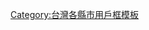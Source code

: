 {{Userbox
|id= [[File:Emblem of Kinmen County.svg|45px]]
|id-c= #0000FF
|info= 這個用戶居住於'''[[金門縣|<span style= color:#FFE4B5>金門縣</span>]]'''。
|info-c= #BC8F8F
|info-s= 10
|info-fc= #FFFFFF
|border-c= #000000
| nocat = {{{nocat|}}}
| usercategory = 金門縣維基人
}}<noinclude>[[Category:台灣各縣市用戶框模板]]</noinclude>